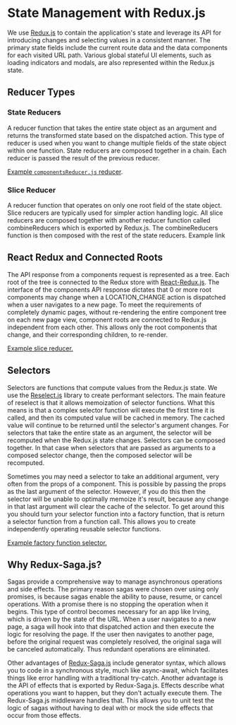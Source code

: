 <Meta title="Concepts|State Management" />

# State Management with Redux.js
We use [Redux.js](https://github.com/reduxjs/redux) to contain the application's state and leverage its API for introducing changes and selecting values in a consistent manner. The primary state fields include the current route data and the data components for each visited URL path. Various global stateful UI elements, such as loading indicators and modals, are also represented within the Redux.js state.

## Reducer Types
### State Reducers
A reducer function that takes the entire state object as an argument and returns the transformed state based on the dispatched action. This type of reducer is used when you want to change multiple fields of the state object within one function. State reducers are composed together in a chain. Each reducer is passed the result of the previous reducer.

[Example `componentsReducer.js` reducer](https://github.com/alleyinteractive/irving/blob/main/packages/core/reducers/componentsReducer.js).

### Slice Reducer
A reducer function that operates on only one root field of the state object. Slice reducers are typically used for simpler action handling logic. All slice reducers are composed together with another reducer function called combineReducers which is exported by Redux.js. The combineReducers function is then composed with the rest of the state reducers.
Example link

## React Redux and Connected Roots
The API response from a components request is represented as a tree. Each root of the tree is connected to the Redux store with [React-Redux.js](https://github.com/reduxjs/react-redux). The interface of the components API response dictates that 0 or more root components may change when a LOCATION_CHANGE action is dispatched when a user navigates to a new page. To meet the requirements of completely dynamic pages, without re-rendering the entire component tree on each new page view, component roots are connected to Redux.js independent from each other. This allows only the root components that change, and their corresponding children, to re-render.

[Example slice reducer.](https://github.com/alleyinteractive/irving/blob/main/packages/core/reducers/componentsReducer.js)

## Selectors
Selectors are functions that compute values from the Redux.js state. We use the [Reselect.js](https://github.com/reduxjs/reselect) library to create performant selectors. The main feature of reselect is that it allows memoization of selector functions. What this means is that a complex selector function will execute the first time it is called, and then its computed value will be cached in memory. The cached value will continue to be returned until the selector's argument changes. For selectors that take the entire state as an argument, the selector will be recomputed when the Redux.js state changes. Selectors can be composed together. In that case when selectors that are passed as arguments to a composed selector change, then the composed selector will be recomputed.

Sometimes you may need a selector to take an additional argument, very often from the props of a component. This is possible by passing the props as the last argument of the selector. However, if you do this then the selector will be unable to optimally memoize it's result, because any change in that last argument will clear the cache of the selector. To get around this you should turn your selector function into a factory function, that is return a selector function from a function call. This allows you to create independently operating reusable selector functions.

[Example factory function selector.](https://github.com/alleyinteractive/irving/blob/production/selectors/createGetRootComponent.js)

## Why Redux-Saga.js?
Sagas provide a comprehensive way to manage asynchronous operations and side effects. The primary reason sagas were chosen over using only promises, is because sagas enable the ability to pause, resume, or cancel operations. With a promise there is no stopping the operation when it begins. This type of control becomes necessary for an app like Irving, which is driven by the state of the URL. When a user navigates to a new page, a saga will hook into that dispatched action and then execute the logic for resolving the page. If the user then navigates to another page, before the original request was completely resolved, the original saga will be canceled automatically. Thus redundant operations are eliminated.

Other advantages of [Redux-Saga.js](https://github.com/redux-saga/redux-saga) include generator syntax, which allows you to code in a synchronous style, much like async-await, which facilitates things like error handling with a traditional try-catch. Another advantage is the API of effects that is exported by Redux-Saga.js. Effects describe what operations you want to happen, but they don't actually execute them. The Redux-Saga.js middleware handles that. This allows you to unit test the logic of sagas without having to deal with or mock the side effects that occur from those effects.
